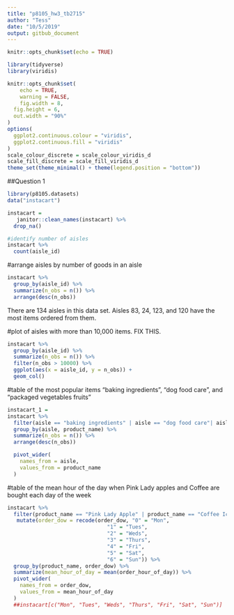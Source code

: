 ```yaml
---
title: "p8105_hw3_tb2715"
author: "Tess"
date: "10/5/2019"
output: gitbub_document
---
```


```r
knitr::opts_chunk$set(echo = TRUE)

library(tidyverse)
library(viridis)

knitr::opts_chunk$set(
	echo = TRUE,
	warning = FALSE,
	fig.width = 8, 
  fig.height = 6,
  out.width = "90%"
)
options(
  ggplot2.continuous.colour = "viridis",
  ggplot2.continuous.fill = "viridis"
)
scale_colour_discrete = scale_colour_viridis_d
scale_fill_discrete = scale_fill_viridis_d
theme_set(theme_minimal() + theme(legend.position = "bottom"))
```

##Question 1
```r
library(p8105.datasets)
data("instacart") 

instacart = 
   janitor::clean_names(instacart) %>%
  drop_na()

#identify number of aisles
instacart %>%
  count(aisle_id) 
```

#arrange aisles by number of goods in an aisle
```r
instacart %>%
  group_by(aisle_id) %>%
  summarize(n_obs = n()) %>%
  arrange(desc(n_obs))
```

There are 134 aisles in this data set. Aisles 83, 24, 123, and 120 have the most items ordered from them. 

#plot of aisles with more than 10,000 items. FIX THIS.  
```r
instacart %>%
  group_by(aisle_id) %>%
  summarize(n_obs = n()) %>% 
  filter(n_obs > 10000) %>%
  ggplot(aes(x = aisle_id, y = n_obs)) +
  geom_col() 
```

#table of the most popular items “baking ingredients”, “dog food care”, and “packaged vegetables fruits”
```r
instacart_1 =
instacart %>%
  filter(aisle == "baking ingredients" | aisle == "dog food care"| aisle == "packed vegetables fruits") %>%
  group_by(aisle, product_name) %>%
  summarize(n_obs = n()) %>%
  arrange(desc(n_obs))

  pivot_wider(
    names_from = aisle, 
    values_from = product_name
  )
```

#table of the mean hour of the day when Pink Lady apples and Coffee are bought each day of the week
```r
instacart %>%
  filter(product_name == "Pink Lady Apple" | product_name == "Coffee Ice Cream") %>%
   mutate(order_dow = recode(order_dow, "0" = "Mon", 
                                "1" = "Tues", 
                                "2" = "Weds", 
                                "3" = "Thurs", 
                                "4" = "Fri", 
                                "5" = "Sat",
                                "6" = "Sun")) %>%
  group_by(product_name, order_dow) %>%
  summarize(mean_hour_of_day = mean(order_hour_of_day)) %>%
  pivot_wider(
    names_from = order_dow,
    values_from = mean_hour_of_day
  ) 
  ##instacart[c("Mon", "Tues", "Weds", "Thurs", "Fri", "Sat", "Sun")]
```


